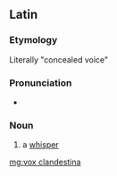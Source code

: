 ==Latin==

===Etymology===
Literally "concealed voice"

===Pronunciation===
* {{la-IPA|'vōx clandestīna}}

===Noun===
{{la-noun|[[vōx]] [[clandestinus|clandestīna]]|vōcis clandestīnae|f|third}}

# {{lb|la|idiomatic}} a [[whisper]]

[[mg:vox clandestina]]
